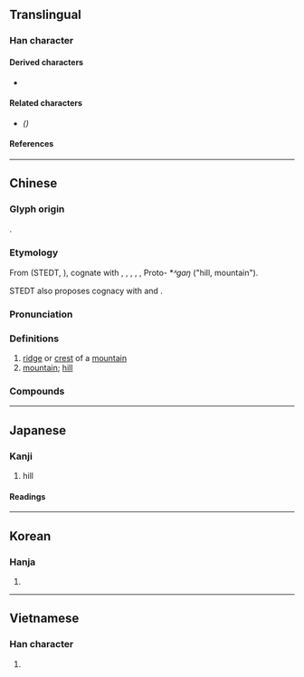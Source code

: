 {{also|𫝍|冈}}
{{character info/new}}
==Translingual==

===Han character===
{{Han char|rn=46|rad=山|as=05|sn=8|four=77220|canj=BTU|ids=⿵冂⿱䒑山}}

====Derived characters====
* {{l|mul|[[剛]]([[刚]]), [[鋼]]([[钢]]), [[崗]]([[岗]]), [[罁]], [[綱]]([[纲]]), [[掆]]([[㧏]]), [[棡]]([[㭎]]), [[犅]], [[碙]], [[堈]]}}

====Related characters====
* {{l|mul|[[冈]]}} ''({{w|Simplified Chinese}})''

====References====
{{Han ref|kx=0308.390|dkj=07962|dj=0608.250|hdz=10100.140|uh=5CA1}}

----

==Chinese==
{{zh-forms|s=冈|alt=崗}}

===Glyph origin===
{{Han etym}}
{{Han compound|网|山|t2=mountain|ls=psc|c1=p|c2=s}}.

===Etymology===
From {{inh|zh|sit-pro|*s-gaŋ||hill, ridge, mountain}} (STEDT, {{zh-ref|Schuessler, 2007}}), cognate with {{cog|bo|སྒང༌||ridge; mound}}, {{cog|my|ခင်||ridge}}, {{cog|my|အခေါင်|အ'''ခေါင်'''|summit}}, {{cog|lhu|qhɔ³³||mountain}}, {{cog|suv|gɹaŋ³³||mountain}}, Proto-{{w|Tamangic languages|Tamangic}} *''ᴬgaŋ'' ("hill, mountain").

STEDT also proposes cognacy with {{och-l|[[京]]|artificial mound, capital}} and {{och-l|[[鯨]]|whale}}.

===Pronunciation===
{{zh-pron
|m=gāng,gǎng
|c=gong1
|h=pfs=kông
|mn=kong/qz,xm,zz:kang
|mn-t=gang1/geng1
|mn-t_note=geng1 - used in {{zh-l|*黃岡}}
|w=1kaan
|mc=y
|oc=y
|cat=n
}}

===Definitions===
{{zh-hanzi}}

# [[ridge]] or [[crest]] of a [[mountain]]
# [[mountain]]; [[hill]]

===Compounds===
{{zh-der|奧勒岡州|山岡|岡岑|岡巒|岡渡拉|岡連嶺屬|岡陵|崑岡|梵蒂岡|瀧岡|臥龍岡|雲岡|雲岡石窟|靜岡|高岡|高岡兒|鶴岡|黃花岡|黃岡}}

----

==Japanese==

===Kanji===
{{ja-kanji|grade=|rs=山05}}

# hill

====Readings====
{{ja-readings
|goon=こう<かう
|kanon=こう<かう
|kun=おか-<をか-
}}

----

==Korean==

===Hanja===
{{ko-hanja|hangeul=강|rv=gang|mr=kang}}

# {{rfdef|ko|sort=山05}}

----

==Vietnamese==

===Han character===
{{vi-hantu|[[cương]]|rs=山05}}

# {{rfdef|vi|sort=山05}}